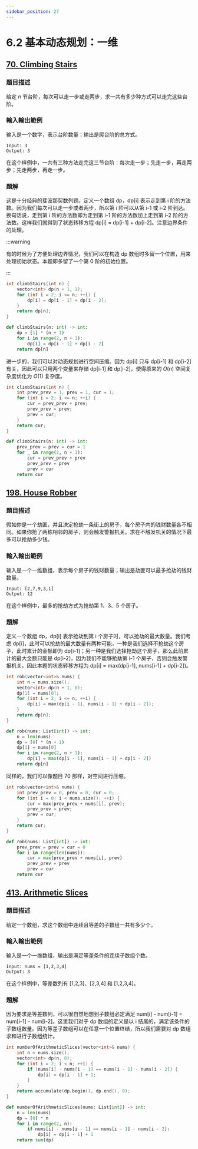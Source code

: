 ```yaml
---
sidebar_position: 27
---
```


# 6.2 基本动态规划：一维

## [70. Climbing Stairs](https://leetcode.com/problems/climbing-stairs/)

### 題目描述

给定 $n$ 节台阶，每次可以走一步或走两步，求一共有多少种方式可以走完这些台阶。

### 輸入輸出範例

输入是一个数字，表示台阶数量；输出是爬台阶的总方式。

```
Input: 3
Output: 3
```

在这个样例中，一共有三种方法走完这三节台阶：每次走一步；先走一步，再走两步；先走两步，再走一步。

### 題解

这是十分经典的斐波那契数列题。定义一个数组 dp，dp[i] 表示走到第 i 阶的方法数。因为我们每次可以走一步或者两步，所以第 i 阶可以从第 i-1 或 i-2 阶到达。换句话说，走到第 i 阶的方法数即为走到第 i-1 阶的方法数加上走到第 i-2 阶的方法数。这样我们就得到了状态转移方程 dp[i] = dp[i-1] + dp[i-2]。注意边界条件的处理。

:::warning

有的时候为了方便处理边界情况，我们可以在构造 dp 数组时多留一个位置，用来处理初始状态。本题即多留了一个第 0 阶的初始位置。

:::

<Tabs>
<TabItem value="cpp" label="C++">

```cpp
int climbStairs(int n) {
    vector<int> dp(n + 1, 1);
    for (int i = 2; i <= n; ++i) {
        dp[i] = dp[i - 1] + dp[i - 2];
    }
    return dp[n];
}
```

</TabItem>
<TabItem value="py" label="Python">

```py
def climbStairs(n: int) -> int:
    dp = [1] * (n + 1)
    for i in range(2, n + 1):
        dp[i] = dp[i - 1] + dp[i - 2]
    return dp[n]
```

</TabItem>

</Tabs>

进一步的，我们可以对动态规划进行空间压缩。因为 dp[i] 只与 dp[i-1] 和 dp[i-2] 有关，因此可以只用两个变量来存储 dp[i-1] 和 dp[i-2]，使得原来的 $O(n)$ 空间复杂度优化为 $O(1)$ 复杂度。

<Tabs>
<TabItem value="cpp" label="C++">

```cpp
int climbStairs(int n) {
    int prev_prev = 1, prev = 1, cur = 1;
    for (int i = 2; i <= n; ++i) {
        cur = prev_prev + prev;
        prev_prev = prev;
        prev = cur;
    }
    return cur;
}
```

</TabItem>
<TabItem value="py" label="Python">

```py
def climbStairs(n: int) -> int:
    prev_prev = prev = cur = 1
    for _ in range(2, n + 1):
        cur = prev_prev + prev
        prev_prev = prev
        prev = cur
    return cur
```

</TabItem>

</Tabs>


## [198. House Robber](https://leetcode.com/problems/house-robber/)

### 題目描述

假如你是一个劫匪，并且决定抢劫一条街上的房子，每个房子内的钱财数量各不相同。如果你抢了两栋相邻的房子，则会触发警报机关。求在不触发机关的情况下最多可以抢劫多少钱。

### 輸入輸出範例

输入是一个一维数组，表示每个房子的钱财数量；输出是劫匪可以最多抢劫的钱财数量。

```
Input: [2,7,9,3,1]
Output: 12
```

在这个样例中，最多的抢劫方式为抢劫第 1、3、5 个房子。

### 題解

定义一个数组 dp，dp[i] 表示抢劫到第 i 个房子时，可以抢劫的最大数量。我们考虑 dp[i]，此时可以抢劫的最大数量有两种可能，一种是我们选择不抢劫这个房子，此时累计的金额即为 dp[i-1]；另一种是我们选择抢劫这个房子，那么此前累计的最大金额只能是 dp[i-2]，因为我们不能够抢劫第 i-1 个房子，否则会触发警报机关。因此本题的状态转移方程为 dp[i] = max(dp[i-1], nums[i-1] + dp[i-2])。

<Tabs>
<TabItem value="cpp" label="C++">

```cpp
int rob(vector<int>& nums) {
    int n = nums.size();
    vector<int> dp(n + 1, 0);
    dp[1] = nums[0];
    for (int i = 2; i <= n; ++i) {
        dp[i] = max(dp[i - 1], nums[i - 1] + dp[i - 2]);
    }
    return dp[n];
}
```

</TabItem>
<TabItem value="py" label="Python">

```py
def rob(nums: List[int]) -> int:
    n = len(nums)
    dp = [0] * (n + 1)
    dp[1] = nums[0]
    for i in range(2, n + 1):
        dp[i] = max(dp[i - 1], nums[i - 1] + dp[i - 2])
    return dp[n]
```

</TabItem>

</Tabs>

同样的，我们可以像题目 70 那样，对空间进行压缩。

<Tabs>
<TabItem value="cpp" label="C++">

```cpp
int rob(vector<int>& nums) {
    int prev_prev = 0, prev = 0, cur = 0;
    for (int i = 0; i < nums.size(); ++i) {
        cur = max(prev_prev + nums[i], prev);
        prev_prev = prev;
        prev = cur;
    }
    return cur;
}
```

</TabItem>
<TabItem value="py" label="Python">

```py
def rob(nums: List[int]) -> int:
    prev_prev = prev = cur = 0
    for i in range(len(nums)):
        cur = max(prev_prev + nums[i], prev)
        prev_prev = prev
        prev = cur
    return cur
```

</TabItem>

</Tabs>

## [413. Arithmetic Slices](https://leetcode.com/problems/arithmetic-slices/)

### 題目描述

给定一个数组，求这个数组中连续且等差的子数组一共有多少个。

### 輸入輸出範例

输入是一个一维数组，输出是满足等差条件的连续子数组个数。

```
Input: nums = [1,2,3,4]
Output: 3
```

在这个样例中，等差数列有 [1,2,3]、[2,3,4] 和 [1,2,3,4]。

### 題解

因为要求是等差数列，可以很自然地想到子数组必定满足 num[i] - num[i-1] = num[i-1] - num[i-2]。这里我们对于 dp 数组的定义是以 i 结尾的，满足该条件的子数组数量。因为等差子数组可以在任意一个位置终结，所以我们需要对 dp 数组求和进行子数组统计。

<Tabs>
<TabItem value="cpp" label="C++">

```cpp
int numberOfArithmeticSlices(vector<int>& nums) {
    int n = nums.size();
    vector<int> dp(n, 0);
    for (int i = 2; i < n; ++i) {
        if (nums[i] - nums[i - 1] == nums[i - 1] - nums[i - 2]) {
            dp[i] = dp[i - 1] + 1;
        }
    }
    return accumulate(dp.begin(), dp.end(), 0);
}
```

</TabItem>
<TabItem value="py" label="Python">

```py
def numberOfArithmeticSlices(nums: List[int]) -> int:
    n = len(nums)
    dp = [0] * n
    for i in range(2, n):
        if nums[i] - nums[i - 1] == nums[i - 1] - nums[i - 2]:
            dp[i] = dp[i - 1] + 1
    return sum(dp)
```

</TabItem>

</Tabs>